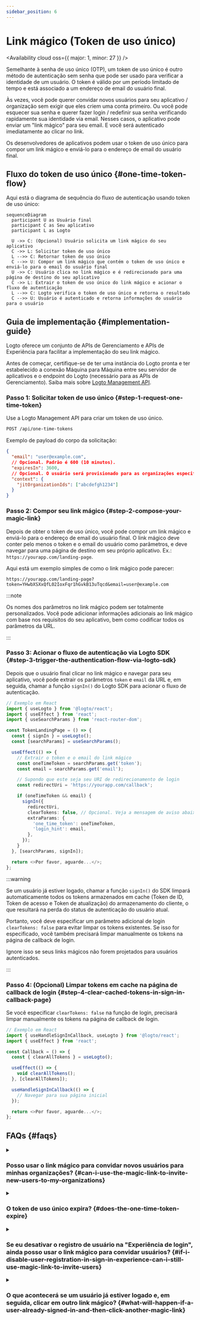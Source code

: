 ```yaml
---
sidebar_position: 6
---
```


# Link mágico (Token de uso único)


<Availability cloud oss={{ major: 1, minor: 27 }} />

Semelhante à senha de uso único (OTP), um token de uso único é outro método de autenticação sem senha que pode ser usado para verificar a identidade de um usuário. O token é válido por um período limitado de tempo e está associado a um endereço de email do usuário final.

Às vezes, você pode querer convidar novos usuários para seu aplicativo / organização sem exigir que eles criem uma conta primeiro. Ou você pode esquecer sua senha e querer fazer login / redefinir sua senha verificando rapidamente sua identidade via email. Nesses casos, o aplicativo pode enviar um "link mágico" para seu email. E você será autenticado imediatamente ao clicar no link.

Os desenvolvedores de aplicativos podem usar o token de uso único para compor um link mágico e enviá-lo para o endereço de email do usuário final.

## Fluxo do token de uso único \{#one-time-token-flow}

Aqui está o diagrama de sequência do fluxo de autenticação usando token de uso único:

```mermaid
sequenceDiagram
  participant U as Usuário final
  participant C as Seu aplicativo
  participant L as Logto

  U ->> C: (Opcional) Usuário solicita um link mágico do seu aplicativo
  C ->> L: Solicitar token de uso único
  L -->> C: Retornar token de uso único
  C -->> U: Compor um link mágico que contém o token de uso único e enviá-lo para o email do usuário final
  U ->> C: Usuário clica no link mágico e é redirecionado para uma página de destino do seu aplicativo
  C ->> L: Extrair o token de uso único do link mágico e acionar o fluxo de autenticação
  L -->> C: Logto verifica o token de uso único e retorna o resultado
  C -->> U: Usuário é autenticado e retorna informações do usuário para o usuário
```

## Guia de implementação \{#implementation-guide}

Logto oferece um conjunto de APIs de Gerenciamento e APIs de Experiência para facilitar a implementação do seu link mágico.

Antes de começar, certifique-se de ter uma instância do Logto pronta e ter estabelecido a conexão Máquina para Máquina entre seu servidor de aplicativos e o endpoint do Logto (necessário para as APIs de Gerenciamento). Saiba mais sobre [Logto Management API](/integrate-logto/interact-with-management-api).

### Passo 1: Solicitar token de uso único \{#step-1-request-one-time-token}

Use a Logto Management API para criar um token de uso único.

```bash
POST /api/one-time-tokens
```

Exemplo de payload do corpo da solicitação:

```json
{
  "email": "user@example.com",
  // Opcional. Padrão é 600 (10 minutos).
  "expiresIn": 3600,
  // Opcional. O usuário será provisionado para as organizações especificadas após verificação bem-sucedida.
  "context": {
    "jitOrganizationIds": ["abcdefgh1234"]
  }
}
```

### Passo 2: Compor seu link mágico \{#step-2-compose-your-magic-link}

Depois de obter o token de uso único, você pode compor um link mágico e enviá-lo para o endereço de email do usuário final. O link mágico deve conter pelo menos o token e o email do usuário como parâmetros, e deve navegar para uma página de destino em seu próprio aplicativo. Ex.: `https://yourapp.com/landing-page`.

Aqui está um exemplo simples de como o link mágico pode parecer:

```
https://yourapp.com/landing-page?token=YHwbXSXxQfL02IoxFqr1hGvkB13uTqcd&email=user@example.com
```

:::note

Os nomes dos parâmetros no link mágico podem ser totalmente personalizados. Você pode adicionar informações adicionais ao link mágico com base nos requisitos do seu aplicativo, bem como codificar todos os parâmetros da URL.

:::

### Passo 3: Acionar o fluxo de autenticação via Logto SDK \{#step-3-trigger-the-authentication-flow-via-logto-sdk}

Depois que o usuário final clicar no link mágico e navegar para seu aplicativo, você pode extrair os parâmetros `token` e `email` da URL e, em seguida, chamar a função `signIn()` do Logto SDK para acionar o fluxo de autenticação.

```typescript title="TokenLandingPage.tsx"
// Exemplo em React
import { useLogto } from '@logto/react';
import { useEffect } from 'react';
import { useSearchParams } from 'react-router-dom';

const TokenLandingPage = () => {
  const { signIn } = useLogto();
  const [searchParams] = useSearchParams();

  useEffect(() => {
    // Extrair o token e o email do link mágico
    const oneTimeToken = searchParams.get('token');
    const email = searchParams.get('email');

    // Supondo que este seja seu URI de redirecionamento de login
    const redirectUri = 'https://yourapp.com/callback';

    if (oneTimeToken && email) {
      signIn({
        redirectUri,
        clearTokens: false, // Opcional. Veja a mensagem de aviso abaixo
        extraParams: {
          'one_time_token': oneTimeToken,
          'login_hint': email,
        },
      });
    }
  }, [searchParams, signIn]);

  return <>Por favor, aguarde...</>;
};
```

:::warning

Se um usuário já estiver logado, chamar a função `signIn()` do SDK limpará automaticamente todos os tokens armazenados em cache (Token de ID, Token de acesso e Token de atualização) do armazenamento do cliente, o que resultará na perda do status de autenticação do usuário atual.

Portanto, você deve especificar um parâmetro adicional de login `clearTokens: false` para evitar limpar os tokens existentes. Se isso for especificado, você também precisará limpar manualmente os tokens na página de callback de login.

Ignore isso se seus links mágicos não forem projetados para usuários autenticados.

:::

### Passo 4: (Opcional) Limpar tokens em cache na página de callback de login \{#step-4-clear-cached-tokens-in-sign-in-callback-page}

Se você especificar `clearTokens: false` na função de login, precisará limpar manualmente os tokens na página de callback de login.

```typescript title="Callback.tsx"
// Exemplo em React
import { useHandleSignInCallback, useLogto } from '@logto/react';
import { useEffect } from 'react';

const Callback = () => {
  const { clearAllTokens } = useLogto();

  useEffect(() => {
    void clearAllTokens();
  }, [clearAllTokens]);

  useHandleSignInCallback(() => {
    // Navegar para sua página inicial
  });

  return <>Por favor, aguarde...</>;
};
```

## FAQs \{#faqs}

<details>

<summary>

### Posso usar o link mágico para convidar novos usuários para minhas organizações? \{#can-i-use-the-magic-link-to-invite-new-users-to-my-organizations}

</summary>

Sim, você pode usar o link mágico para convidar novos usuários para seu aplicativo, bem como para organizações. Se você quiser convidar novos usuários para sua organização, basta especificar os `jitOrganizationIds` no corpo da solicitação.

O usuário se juntará automaticamente às organizações após verificação bem-sucedida, e papéis padrão da organização serão atribuídos. Confira a seção "Provisionamento Just-in-time" na página de detalhes da sua organização e configure os papéis padrão para suas organizações.

</details>

<details>

<summary>

### O token de uso único expira? \{#does-the-one-time-token-expire}

</summary>

Sim, o token de uso único expirará após o tempo `expiresIn` especificado (em segundos). O tempo de expiração padrão é de 10 minutos.

</details>

<details>

<summary>

### Se eu desativar o registro de usuário na "Experiência de login", ainda posso usar o link mágico para convidar usuários? \{#if-i-disable-user-registration-in-sign-in-experience-can-i-still-use-magic-link-to-invite-users}

</summary>

Sim, você ainda pode usar o link mágico para convidar usuários, mesmo se desativar o registro de usuário na "Experiência de login".

</details>

<details>

<summary>

### O que acontecerá se um usuário já estiver logado e, em seguida, clicar em outro link mágico? \{#what-will-happen-if-a-user-already-signed-in-and-then-click-another-magic-link}

</summary>

Existem vários cenários possíveis:

1. O usuário já está logado e, em seguida, clica em um link mágico que está associado à conta de usuário atual. Nesse caso, o Logto ainda verificará o token de uso único e provisionará o usuário para as organizações especificadas, se necessário.
2. O usuário já está logado e, em seguida, clica em um link mágico que está associado a uma conta diferente. Nesse caso, o Logto solicitará ao usuário que continue como a nova conta ou volte para o aplicativo com a conta atual.
   1. Se o usuário optar por continuar como a nova conta, o Logto mudará para a nova conta após a verificação do token ser bem-sucedida.
   2. Se o usuário optar por permanecer na conta atual, o Logto não verificará o token e retornará ao aplicativo com a conta atual.
3. Se seu prompt de login estiver configurado para "login" ou contiver "login", o Logto fará automaticamente o login na conta associada ao token de uso único sem solicitar a troca.

</details>
